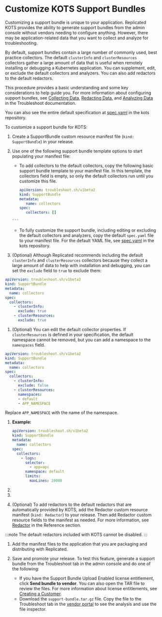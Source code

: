 

# Customize KOTS Support Bundles

Customizing a support bundle is unique to your application. Replicated KOTS provides the ability to generate support bundles from the admin console without vendors needing to configure anything. However, there may be application-related data that you want to collect and analyze for troubleshooting.

By default, support bundles contain a large number of commonly used, best practice collectors. The default `clusterInfo` and `clusterResources` collectors gather a large amount of data that is useful when remotely installing or debugging a Kubernetes application. You can supplement, edit, or exclude the default collectors and analyzers. You can also add redactors to the default redactors.

This procedure provides a basic understanding and some key considerations to help guide you. For more information about configuring support bundles, see [Collecting Data](https://troubleshoot.sh/docs/collect/), [Redacting Data](https://troubleshoot.sh/docs/redact/), and [Analyzing Data](https://troubleshoot.sh/docs/analyze/) in the Troubleshoot documentation. 

You can also see the entire default specification at [spec.yaml](https://github.com/replicatedhq/kots/blob/main/pkg/supportbundle/defaultspec/spec.yaml) in the kots repository.

<PreflightsKotsGuidance/>

To customize a support bundle for KOTS:

1. Create a SupportBundle custom resource manifest file (`kind: SupportBundle`) in your release.
1. Use one of the following support bundle template options to start populating your manifest file:

      - To add collectors to the default collectors, copy the following basic support bundle template to your manifest file. In this template, the collectors field is empty, so only the default collectors run until you customize this file.

        ```yaml
        apiVersion: troubleshoot.sh/v1beta2
        kind: SupportBundle
        metadata:
           name: collectors
        spec:
           collectors: []
       ```
      - To fully customize the support bundle, including editing or excluding the default collectors and analyzers, copy the default `spec.yaml` file to your manifest file. For the default YAML file, see [spec.yaml](https://github.com/replicatedhq/kots/blob/main/pkg/supportbundle/defaultspec/spec.yaml) in the kots repository.

1. (Optional) Although Replicated recommends including the default `clusterInfo` and `clusterResources` collectors because they collect a large amount of data to help with installation and debugging, you can set the `exclude` field to `true` to exclude them:

  ```yaml
  apiVersion: troubleshoot.sh/v1beta2
  kind: SupportBundle
  metadata:
    name: collectors
  spec:
    collectors:
      - clusterInfo:
        exclude: true
      - clusterResources:
        exclude: true
  ```
1. (Optional) You can edit the default collector properties. If  `clusterResources` is defined in your specification, the default namespace cannot be removed, but you can add a namespace to the `namespaces` field.

  ```yaml
  apiVersion: troubleshoot.sh/v1beta2
  kind: SupportBundle
  metadata:
    name: collectors
  spec:
    collectors:
      - clusterInfo:
        exclude: false
      - clusterResources:
        namespaces:
        - default
        - APP_NAMESPACE
  ```
  Replace `APP_NAMESPACE` with the name of the namespace.

1. <SupportBundleAddLogs/>

      **Example:**

      ```yaml
      apiVersion: troubleshoot.sh/v1beta2
      kind: SupportBundle
      metadata:
        name: collectors
      spec:
        collectors:
          - logs:
            selector:
              - app=api
            namespace: default
            limits:
              maxLines: 10000
      ```            

1. <SupportBundleCustomCollectors/>

1. <SupportBundleAddAnalyzers/>

1. (Optional) To add redactors to the default redactors that are automatically provided by KOTS, add the Redactor custom resource manifest (`kind: Redactor`) to your release. Then add Redactor custom resource fields to the manifest as needed. For more information, see [Redactor](/reference/custom-resource-redactor) in the Reference section.

  :::note
  The default redactors included with KOTS cannot be disabled.
  :::

1. Add the manifest files to the application that you are packaging and distributing with Replicated.

1. Save and promote your release. To test this feature, generate a support bundle from the Troubleshoot tab in the admin console and do one of the following:

    - If you have the Support Bundle Upload Enabled license entitlement, click **Send bundle to vendor**. You can also open the TAR file to review the files. For more information about license entitlements, see [Creating a Customer](releases-creating-customer).
    - Download the `support-bundle.tar.gz` file. Copy the file to the Troubleshoot tab in the [vendor portal](https://vendor.replicated.com) to see the analysis and use the file inspector.
